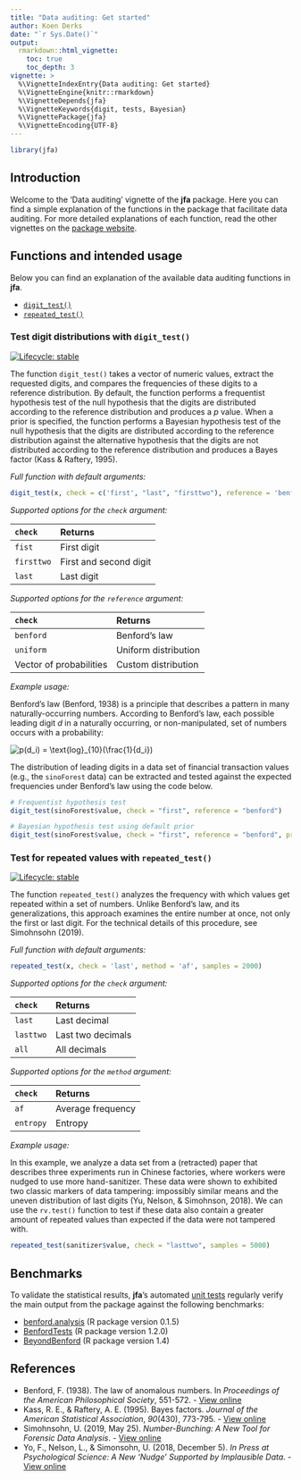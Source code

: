 ```yaml
---
title: "Data auditing: Get started"
author: Koen Derks
date: "`r Sys.Date()`"
output: 
  rmarkdown::html_vignette:
    toc: true
    toc_depth: 3
vignette: >
  %\VignetteIndexEntry{Data auditing: Get started}
  %\VignetteEngine{knitr::rmarkdown}
  %\VignetteDepends{jfa}
  %\VignetteKeywords{digit, tests, Bayesian}
  %\VignettePackage{jfa}
  %\VignetteEncoding{UTF-8}
---
```


```r
library(jfa)
```

## Introduction

Welcome to the 'Data auditing' vignette of the **jfa** package. Here you can find a simple explanation of the functions in the package that facilitate data auditing. For more detailed explanations of each function, read the other vignettes on the [package website](https://koenderks.github.io/jfa).

## Functions and intended usage

Below you can find an explanation of the available data auditing functions in **jfa**.

- [`digit_test()`](#test-digit-distributions-with-digit-test)
- [`repeated_test()`](#test-for-repeated-values-with-repeated-test)

### Test digit distributions with `digit_test()`

[![Lifecycle: stable](https://img.shields.io/badge/lifecycle-stable-brightgreen.svg)](https://lifecycle.r-lib.org/articles/stages.html#stable)

The function `digit_test()` takes a vector of numeric values, extract the requested digits, and compares the frequencies of these digits to a reference distribution. By default, the function performs a frequentist hypothesis test of the null hypothesis that the digits are distributed according to the reference distribution and produces a *p* value. When a prior is specified, the function performs a Bayesian hypothesis test of the null hypothesis that the digits are distributed according to the reference distribution against the alternative hypothesis that the digits are not distributed according to the reference distribution and produces a Bayes factor (Kass & Raftery, 1995).

*Full function with default arguments:*

```r
digit_test(x, check = c('first', "last", "firsttwo"), reference = 'benford', prior = FALSE)
```

*Supported options for the `check` argument:*

| `check` | Returns |
| :----------- | :----------- |
| `fist` | First digit |
| `firsttwo` | First and second digit |
| `last` | Last digit |

*Supported options for the `reference` argument:*

| `check` | Returns |
| :----------- | :----------- |
| `benford` | Benford's law |
| `uniform` | Uniform distribution |
| Vector of probabilities | Custom distribution |

*Example usage:*

Benford’s law (Benford, 1938) is a principle that describes a pattern in many naturally-occurring numbers. According to Benford's law, each possible leading digit *d* in a naturally occurring, or non-manipulated, set of numbers occurs with a probability:

<img src="https://latex.codecogs.com/svg.image?p(d_i)&space;=&space;\text{log}_{10}(1&space;+&space;\frac{1}{d_i})" title="p(d_i) = \text{log}_{10}(\frac{1}{d_i})" />

The distribution of leading digits in a data set of financial transaction values (e.g., the `sinoForest` data) can be extracted and tested against the expected frequencies under Benford's law using the code below.

```r
# Frequentist hypothesis test
digit_test(sinoForest$value, check = "first", reference = "benford")

# Bayesian hypothesis test using default prior
digit_test(sinoForest$value, check = "first", reference = "benford", prior = TRUE)
```

### Test for repeated values with `repeated_test()`

[![Lifecycle: stable](https://img.shields.io/badge/lifecycle-stable-brightgreen.svg)](https://lifecycle.r-lib.org/articles/stages.html#stable)

The function `repeated_test()` analyzes the frequency with which values get repeated within a set of numbers. Unlike Benford's law, and its generalizations, this approach examines the entire number at once, not only the first or last digit. For the technical details of this procedure, see Simohnsohn (2019).

*Full function with default arguments:*

```r
repeated_test(x, check = 'last', method = 'af', samples = 2000)
```

*Supported options for the `check` argument:*

| `check` | Returns |
| :----------- | :----------- |
| `last` | Last decimal |
| `lasttwo` | Last two decimals |
| `all` | All decimals |

*Supported options for the `method` argument:*

| `check` | Returns |
| :----------- | :----------- |
| `af` | Average frequency |
| `entropy` | Entropy |

*Example usage:*

In this example, we analyze a data set from a (retracted) paper that describes three experiments run in Chinese factories, where workers were nudged to use more hand-sanitizer. These data were shown to exhibited two classic markers of data tampering: impossibly similar means and the uneven distribution of last digits (Yu, Nelson, & Simohnson, 2018). We can use the `rv.test()` function to test if these data also contain a greater amount of repeated values than expected if the data were not tampered with.

```r
repeated_test(sanitizer$value, check = "lasttwo", samples = 5000)
```

## Benchmarks

To validate the statistical results, **jfa**'s automated [unit tests](https://github.com/koenderks/jfa/tree/development/tests/testthat) regularly verify the main output from the package against the following benchmarks:

- [benford.analysis](https://cran.r-project.org/package=benford.analysis) (R package version 0.1.5)
- [BenfordTests](https://cran.r-project.org/package=BenfordTests) (R package version 1.2.0)
- [BeyondBenford](https://cran.r-project.org/package=BeyondBenford) (R package version 1.4)

## References

- Benford, F. (1938). The law of anomalous numbers. In *Proceedings of the American Philosophical Society*, 551-572. - [View online](https://www.jstor.org/stable/984802)
- Kass, R. E., & Raftery, A. E. (1995). Bayes factors. *Journal of the American Statistical Association*, *90*(430), 773-795. - [View online](https://www.tandfonline.com/doi/abs/10.1080/01621459.1995.10476572)
- Simohnsohn, U. (2019, May 25). *Number-Bunching: A New Tool for Forensic Data Analysis*. - [View online](https://datacolada.org/77)
- Yo, F., Nelson, L., & Simonsohn, U. (2018, December 5). *In Press at Psychological Science: A New 'Nudge' Supported by Implausible Data*. - [View online](https://datacolada.org/74)
